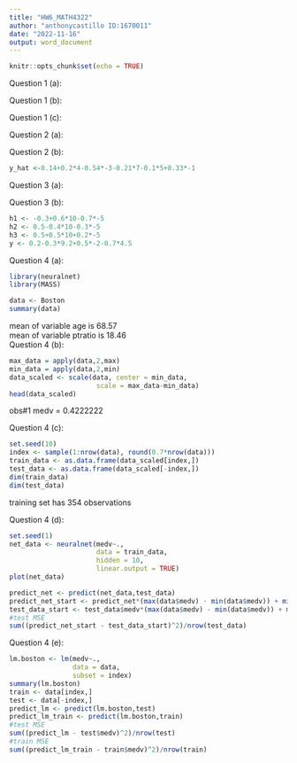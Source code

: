 ```yaml
---
title: "HW6_MATH4322"
author: "anthonycastillo ID:1670011"
date: "2022-11-16"
output: word_document
---
```


```r
knitr::opts_chunk$set(echo = TRUE)
```

Question 1 (a):\

Question 1 (b):\

Question 1 (c):\

Question 2 (a):\

Question 2 (b):\
```r
y_hat <-0.14+0.2*4-0.54*-3-0.21*7-0.1*5+0.33*-1
```
Question 3 (a):\

Question 3 (b):\
```r
h1 <- -0.3+0.6*10-0.7*-5
h2 <- 0.5-0.4*10-0.3*-5
h3 <- 0.5+0.5*10+0.2*-5
y <- 0.2-0.3*9.2+0.5*-2-0.7*4.5
```
Question 4 (a):\
```r
library(neuralnet)
library(MASS)

data <- Boston
summary(data)
```

mean of variable age is 68.57\
mean of variable ptratio is 18.46\
Question 4 (b):\
```r
max_data = apply(data,2,max)
min_data = apply(data,2,min)
data_scaled <- scale(data, center = min_data,
                      scale = max_data-min_data)
head(data_scaled)
```
obs#1 medv = 0.4222222\

Question 4 (c):\
```r
set.seed(10)
index <- sample(1:nrow(data), round(0.7*nrow(data)))
train_data <- as.data.frame(data_scaled[index,])
test_data <- as.data.frame(data_scaled[-index,])
dim(train_data)
dim(test_data)
```
training set has 354 observations\

Question 4 (d):\
```r
set.seed(1)
net_data <- neuralnet(medv~.,
                      data = train_data,
                      hidden = 10,
                      linear.output = TRUE)
plot(net_data)

predict_net <- predict(net_data,test_data)
predict_net_start <- predict_net*(max(data$medv) - min(data$medv)) + min(data$medv)
test_data_start <- test_data$medv*(max(data$medv) - min(data$medv)) + min(data$medv)
#test MSE
sum((predict_net_start - test_data_start)^2)/nrow(test_data)
```

Question 4 (e):\
```r
lm.boston <- lm(medv~.,
                data = data,
                subset = index)
summary(lm.boston)
train <- data[index,]
test <- data[-index,]
predict_lm <- predict(lm.boston,test)
predict_lm_train <- predict(lm.boston,train)
#test MSE
sum((predict_lm - test$medv)^2)/nrow(test)
#train MSE
sum((predict_lm_train - train$medv)^2)/nrow(train)
```